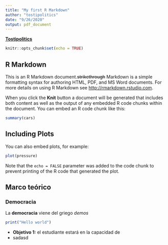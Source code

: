 ```yaml
---
title: "My first R Markdown"
author: "tostipolitics"
date: "9/26/2020"
output: pdf_document
---
```

[**Tostipolitics**](tostipolitics.wordpress.com)
```r
knitr::opts_chunk$set(echo = TRUE)
```

## R Markdown

This is an R Markdown document.~~strikethrough~~ Markdown is a simple formatting syntax for authoring HTML, PDF, and MS Word documents. For more details on using R Markdown see <http://rmarkdown.rstudio.com>.

When you click the **Knit** button a document will be generated that includes both content as well as the output of any embedded R code chunks within the document. You can embed an R code chunk like this:

```r
summary(cars)
```

## Including Plots

You can also embed plots, for example:

```r
plot(pressure)
```

Note that the `echo = FALSE` parameter was added to the code chunk to prevent printing of the R code that generated the plot.

## Marco teórico
### Democracia
La **democracia** viene del griego *demos* 
```r
print("Hello world")
```
- **Objetivo 1:** el estudiante estará en la capacidad de  
- sadasd
